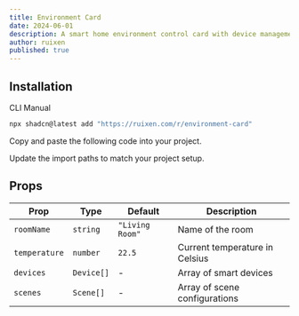 ```yaml
---
title: Environment Card
date: 2024-06-01
description: A smart home environment control card with device management
author: ruixen
published: true
---
```


<ComponentPreview name="environment-card-demo" />

## Installation

<Tabs defaultValue="cli">

<TabsList>
  <TabsTrigger value="cli">CLI</TabsTrigger>
  <TabsTrigger value="manual">Manual</TabsTrigger>
</TabsList>
<TabsContent value="cli">

```bash
npx shadcn@latest add "https://ruixen.com/r/environment-card"
```

</TabsContent>

<TabsContent value="manual">

<Steps>

<Step>Copy and paste the following code into your project.</Step>

<ComponentSource name="environment-card" />

<Step>Update the import paths to match your project setup.</Step>

</Steps>

</TabsContent>

</Tabs>

## Props

| Prop          | Type       | Default         | Description                    |
| ------------- | ---------- | --------------- | ------------------------------ |
| `roomName`    | `string`   | `"Living Room"` | Name of the room               |
| `temperature` | `number`   | `22.5`          | Current temperature in Celsius |
| `devices`     | `Device[]` | -               | Array of smart devices         |
| `scenes`      | `Scene[]`  | -               | Array of scene configurations  |
